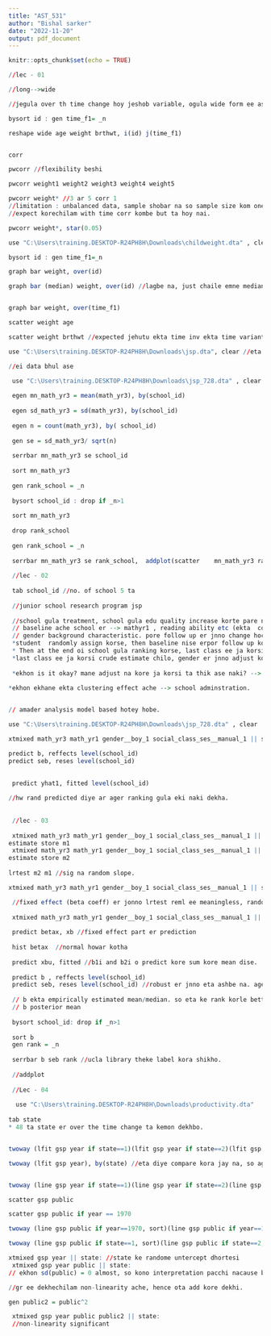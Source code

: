 ---
title: "AST_531"
author: "Bishal sarker"
date: "2022-11-20"
output: pdf_document
---

```{r setup, include=FALSE}
knitr::opts_chunk$set(echo = TRUE)
```

```{r eval=FALSE}

//lec - 01 

//long-->wide

//jegula over th time change hoy jeshob variable, ogula wide form ee ashbe.

bysort id : gen time_f1= _n 

reshape wide age weight brthwt, i(id) j(time_f1)


corr

pwcorr //flexibility beshi

pwcorr weight1 weight2 weight3 weight4 weight5

pwcorr weight* //3 ar 5 corr 1 
//limitation : unbalanced data, sample shobar na so sample size kom onek gular jonno.
//expect korechilam with time corr kombe but ta hoy nai.

pwcorr weight*, star(0.05)

use "C:\Users\training.DESKTOP-R24PH8H\Downloads\childweight.dta" , clear //longformat pailam abar

bysort id : gen time_f1=_n 

graph bar weight, over(id)

graph bar (median) weight, over(id) //lagbe na, just chaile emne median gr kora jay dekhlam


graph bar weight, over(time_f1)

scatter weight age

scatter weight brthwt //expected jehutu ekta time inv ekta time variant

use "C:\Users\training.DESKTOP-R24PH8H\Downloads\jsp.dta", clear //eta real clustr data

//ei data bhul ase

 use "C:\Users\training.DESKTOP-R24PH8H\Downloads\jsp_728.dta" , clear
 
 egen mn_math_yr3 = mean(math_yr3), by(school_id)
 
 egen sd_math_yr3 = sd(math_yr3), by(school_id)
 
 egen n = count(math_yr3), by( school_id)
 
 gen se = sd_math_yr3/ sqrt(n)
 
 serrbar mn_math_yr3 se school_id
 
 sort mn_math_yr3
 
 gen rank_school = _n
 
 bysort school_id : drop if _n>1
 
 sort mn_math_yr3
 
 drop rank_school
  
 gen rank_school = _n
  
 serrbar mn_math_yr3 se rank_school,  addplot(scatter    mn_math_yr3 rank_school, mlabel(school_id))
   
 //lec - 02
 
 tab school_id //no. of school 5 ta
 
 //junior school research program jsp
 
 //school gula treatment, school gula edu quality increase korte pare naki dekhte chai naki student ee bhalo ejnno institute ta bhalo dekhte chai.
 // baseline ache school er --> mathyr1 , reading ability etc (ekta  common ques er under ee exam nea hoise erpor).
 // gender background characteristic. pore follow up er jnno change hocche naki dekhte mathyr3. so baseline niye dekhsi over the time chage hoise kina.
 *student  randomly assign korse, then baseline nise erpor follow up korse.
 * Then at the end oi school gula ranking korse, last class ee ja korsi.
 *last class ee ja korsi crude estimate chilo, gender er jnno adjust korsilam na.
 
 *ekhon is it okay? mane adjust na kore ja korsi ta thik ase naki? --> na. hence, model korte hobe.
 
*ekhon ekhane ekta clustering effect ache --> school adminstration.


// amader analysis model based hotey hobe.

use "C:\Users\training.DESKTOP-R24PH8H\Downloads\jsp_728.dta" , clear

xtmixed math_yr3 math_yr1 gender__boy_1 social_class_ses__manual_1 || school_id: 

predict b, reffects level(school_id) 
predict seb, reses level(school_id) 
 
 
 predict yhat1, fitted level(school_id) 

//hw rand predicted diye ar ager ranking gula eki naki dekha.
 
 
 //lec - 03
 
 xtmixed math_yr3 math_yr1 gender__boy_1 social_class_ses__manual_1 || school_id: //mle estimar=te
estimate store m1
 xtmixed math_yr3 math_yr1 gender__boy_1 social_class_ses__manual_1 || school_id: math_yr1
estimate store m2
 
lrtest m2 m1 //sig na random slope.

xtmixed math_yr3 math_yr1 gender__boy_1 social_class_ses__manual_1 || school_id: , reml //reml estimation

 //fixed effect (beta coeff) er jonno lrtest reml ee meaningless, random component er ta okay.
 
 xtmixed math_yr3 math_yr1 gender__boy_1 social_class_ses__manual_1 || school_id: , vce(robust)
 
 predict betax, xb //fixed effect part er prediction
 
 hist betax  //normal howar kotha
 
 predict xbu, fitted //b1i and b2i o predict kore sum kore mean dise.
 
 predict b , reffects level(school_id)
 predict seb, reses level(school_id) //robust er jnno eta ashbe na. ager model ta run diye erpor abar run dao.
 
 // b ekta empirically estimated mean/median. so eta ke rank korle better hobe cause eta model based estimate.
 // b posterior mean
 
 bysort school_id: drop if _n>1
 
 sort b
 gen rank = _n
 
 serrbar b seb rank //ucla library theke label kora shikho.
 
 //addplot
 
 //Lec - 04
 
  use "C:\Users\training.DESKTOP-R24PH8H\Downloads\productivity.dta" 
  
tab state 
* 48 ta state er over the time change ta kemon dekhbo.


twoway (lfit gsp year if state==1)(lfit gsp year if state==2)(lfit gsp year if state==3)(lfit gsp year if state==4)(lfit gsp year if state==5)(lfit gsp year if state==6)(lfit gsp year if state==7)

twoway (lfit gsp year), by(state) //eta diye compare kora jay na, so ager plot tai better


twoway (line gsp year if state==1)(line gsp year if state==2)(line gsp year if state==3)(line gsp year if state==4)

scatter gsp public

scatter gsp public if year == 1970

twoway (line gsp public if year==1970, sort)(line gsp public if year==1971, sort)(line gsp public if year==1972, sort)(line gsp public if year==1973, sort)

twoway (line gsp public if state==1, sort)(line gsp public if state==2, sort)(line gsp public if state==3, sort)(line gsp public if state==4, sort)

xtmixed gsp year || state: //state ke randome untercept dhortesi
 xtmixed gsp year public || state: 
// ekhon sd(public) = 0 almost, so kono interpretation pacchi nacause beta o onek choto.

//gr ee dekhechilam non-linearity ache, hence ota add kore dekhi.

gen public2 = public^2

 xtmixed gsp year public public2 || state: 
 //non-linearity significant
 
```
